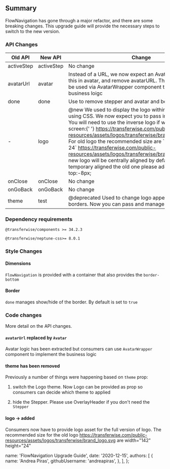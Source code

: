 ## Summary

FlowNavigation has gone through a major refactor, and there are some breaking changes. This upgrade guide will provide the necessary steps to switch to the new version.

### API Changes

<table className="docs-table table">
  <thead>
    <tr>
      <th>Old API</th>
      <th>New API</th>
      <th>Change</th>
    </tr>
  </thead>
  <tbody>
    <tr>
      <td>activeStep</td>
      <td>activeStep</td>
      <td>No change</td>
    </tr>
    <tr>
      <td>avatarUrl</td>
      <td>avatar</td>
      <td>
        Instead of a URL, we now expect an Avatar. Please provide this in avatar, and remove
        avatarURL. The old logic can still be used via AvatarWrapper component that embeds the
        business loigc
      </td>
    </tr>
    <tr>
      <td>done</td>
      <td>done</td>
      <td>Use to remove stepper and avatar and border</td>
    </tr>
    <tr>
      <td>-</td>
      <td>logo</td>
      <td>
        @new We used to display the logo within the component using CSS. We now expect you to pass
        in a logo as an image. You will need to use the inverse logo if working on a dark screen:{' '}
        <a href="https://transferwise.com/public-resources/assets/logos/transferwise/brand_logo_inverse.svg">
          https://transferwise.com/public-resources/assets/logos/transferwise/brand_logo_inverse.svg
        </a>
        For old logo the recommended size are `width 142` `height 24`
        <a href="https://transferwise.com/public-resources/assets/logos/transferwise/brand_logo.svg">
          https://transferwise.com/public-resources/assets/logos/transferwise/brand_logo.svg
        </a>
        the new logo will be centrally aligned by default. In order to temporary aligned the old one
        please add an inline margin-top:-8px;
      </td>
    </tr>
    <tr>
      <td>onClose</td>
      <td>onClose</td>
      <td>No change</td>
    </tr>
    <tr>
      <td>onGoBack</td>
      <td>onGoBack</td>
      <td>No change</td>
    </tr>
    <tr>
      <td>theme</td>
      <td>test</td>
      <td>
        @deprecated Used to change logo appearances and borders. Now you can pass and manage logo.
      </td>
    </tr>
  </tbody>
</table>

### Dependency requirements

`@transferwise/components >= 34.2.3`

`@transferwise/neptune-css>= 8.0.1`

### Style Changes

#### Dimensions

`FlowNavigation` is provided with a container that also provides the `border-bottom`

#### Border

`done` manages show/hide of the border. By default is set to `true`

### Code changes

More detail on the API changes.

#### `avatarUrl` replaced by `Avatar`

Avatar logic has been extracted but consumers can use `AvatarWrapper` component to implement the business logic

#### theme has been removed

Previously a number of things were happening based on `theme` prop:

1. switch the Logo theme. Now Logo can be provided as prop so consumers can decide which theme to applied

2. hide the Stepper. Please use OverlayHeader if you don't need the `Stepper`

#### logo → added

Consumers now have to provide logo asset for the full version of logo. The recommended size for the old logo https://transferwise.com/public-resources/assets/logos/transferwise/brand_logo.svg are width="142" height="24"

  name: 'FlowNavigation Upgrade Guide',
  date: '2020-12-15',
  authors: [
    {
      name: 'Andrea Piras',
      githubUsername: 'andreapiras',
    },
  ],
};
